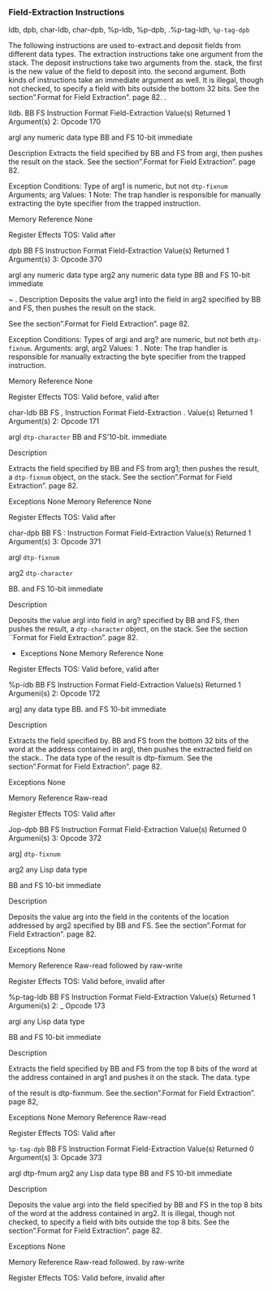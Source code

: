 ### Field-Extraction Instructions

ldb, dpb, char-ldb, char-dpb, %p-ldb, %p-dpb, .%p-tag-ldh, `%p-tag-dpb`

The following instructions are used to-extract.and deposit fields from different data types. The extraction instructions take one argument from the stack. The deposit instructions take two arguments from the. stack, the first is the new value of the field to deposit into. the second argument. Both kinds of instructions take an immediate argument as well. It is illegal, though not checked, to specify a field with bits outside the bottom 32 bits. See the section".Format for Field Extraction". page 82. .

Ildb. BB FS Instruction Format Field-Extraction Value(s) Returned 1 Argument(s) 2: Opcode 170

argl any numeric data type BB and FS 10-bit immediate

Description Extracts the field specified by BB and FS from argi, then pushes the result on the stack. See the section".Format for Field Extraction". page 82.

Exception Conditions: Type of arg1 is numeric, but not `dtp-fixnum` Arguments; arg Values: 1 Note: The trap handler is responsible for manually extracting the byte specifier from the trapped instruction.

Memory Reference None

Register Effects TOS: Valid after

dpb BB FS Instruction Format Field-Extraction Value(s) Returned 1 Argument(s) 3: Opcode 370

argl any numeric data type arg2 any numeric data type BB and FS 10-bit immediate

\~ . Description Deposits the value arg1 into the field in arg2 specified by BB and FS, then pushes the result on the stack.

See the section".Format for Field Extraction". page 82.

Exception Conditions: Types of argi and arg? are numeric, but not beth `dtp-fixnum`. Arguments: argl, arg2 Values: 1 . Note: The trap handler is responsible for manually extracting the byte specifier from the trapped instruction.

Memory Reference None

Register Effects TOS: Valid before, valid after

char-Idb BB FS , Instruction Format Field-Extraction . Value(s) Returned 1 Argument(s) 2: Opcode 171

argl `dtp-character` BB and FS'10-bit. immediate

Description

Extracts the field specified by BB and FS from arg1; then pushes the result, a `dtp-fixnum` object, on the stack. See the section".Format for Field Extraction". page 82.

Exceptions None Memory Reference None

Register Effects TOS: Valid after

char-dpb BB FS : Instruction Format Field-Extraction Value(s) Returned 1 Argument(s) 3: Opcode 371

argl `dtp-fixnum`

arg2 `dtp-character`

BB. and FS 10-bit immediate

Description

Deposits the value argl into field in arg? specified by BB and FS, then pushes the result, a `dtp-character` object, on the stack. See the section \`\`Format for Field Extraction". page 82.

-   Exceptions None Memory Reference None

Register Effects TOS: Valid before, valid after

%p-idb BB FS Instruction Format Field-Extraction Value(s) Returned 1 Argumeni(s) 2: Opcode 172

arg\] any data type BB. and FS 10-bit immediate

Description

Extracts the field specified by. BB and FS from the bottom 32 bits of the word at the address contained in argI, then pushes the extracted field on the stack.. The data type of the result is dtp-fixmum. See the section".Format for Field Extraction". page 82.

Exceptions None

Memory Reference Raw-read

Register Effects TOS: Valid after

Jop-dpb BB FS Instruction Format Field-Extraction Value(s) Returned 0 Argumeni(s) 3: Opcode 372

arg\] `dtp-fixnum`

arg2 any Lisp data type

BB and FS 10-bit immediate

Description

Deposits the value arg into the field in the contents of the location addressed by arg2 specified by BB and FS. See the section".Format for Field Extraction". page 82.

Exceptions None

Memory Reference Raw-read followed by raw-write

Register Effects TOS: Valid before, invalid after

%p-tag-ldb BB FS Instruction Format Field-Extraction Value(s} Returned 1 Argumeni(s) 2: \_ Opcode 173

argi any Lisp data type

BB and FS 10-bit immediate

Description

Extracts the field specified by BB and FS from the top 8 bits of the word at the address contained in arg1 and pushes it on the stack. The data. type

of the result is dtp-fixnmum. See the.section".Format for Field Extraction". page 82,

Exceptions None Memory Reference Raw-read

Register Effects TOS: Valid after

`%p-tag-dpb` BB FS Instruction Format Field-Extraction Value(s) Returned 0 Argument(s) 3: Opcade 373

argl dtp-fmum arg2 any Lisp data type BB and FS 10-bit immediate

Description

Deposits the value argi into the field specified by BB and FS in the top 8 bits of the word at the address contained in arg2. It is illegal, though not checked, to specify a field with bits outside the top 8 bits. See the section".Format for Field Extraction". page 82.

Exceptions None

Memory Reference Raw-read followed. by raw-write

Register Effects TOS: Valid before, invalid after
